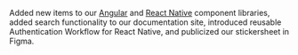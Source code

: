 Added new items to our [Angular](https://pxblue-components.github.io/angular) and [React Native](https://pxblue-components.github.io/react-native) component libraries, added search functionality to our documentation site, introduced reusable Authentication Workflow for React Native, and publicized our stickersheet in Figma.
